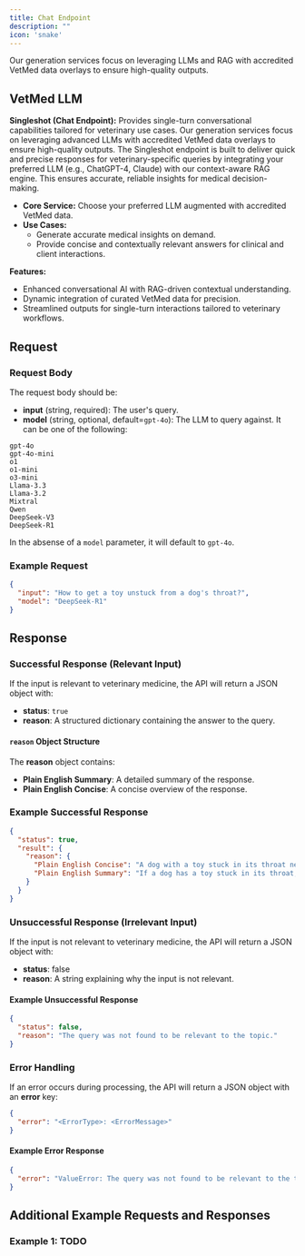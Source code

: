 ```yaml
---
title: Chat Endpoint
description: ""
icon: 'snake'
---
```



Our generation services focus on leveraging LLMs and RAG with accredited VetMed data overlays to ensure high-quality outputs.

## VetMed LLM

**Singleshot (Chat Endpoint):** Provides single-turn conversational capabilities tailored for veterinary use cases.
Our generation services focus on leveraging advanced LLMs with accredited VetMed data overlays to ensure high-quality outputs. The Singleshot endpoint is built to deliver quick and precise responses for veterinary-specific queries by integrating your preferred LLM (e.g., ChatGPT-4, Claude) with our context-aware RAG engine. This ensures accurate, reliable insights for medical decision-making.
- **Core Service:** Choose your preferred LLM augmented with accredited VetMed data.
- **Use Cases:**
  - Generate accurate medical insights on demand.
  - Provide concise and contextually relevant answers for clinical and client interactions.

**Features:**
- Enhanced conversational AI with RAG-driven contextual understanding.
- Dynamic integration of curated VetMed data for precision.
- Streamlined outputs for single-turn interactions tailored to veterinary workflows.

## Request

### Request Body
The request body should be:
- **input** (string, required): The user's query.
- **model** (string, optional, default=`gpt-4o`): The LLM to query against. It can be one of the following:
```
gpt-4o
gpt-4o-mini
o1
o1-mini
o3-mini
Llama-3.3
Llama-3.2
Mixtral
Qwen
DeepSeek-V3
DeepSeek-R1
```

In the absense of a `model` parameter, it will default to `gpt-4o`.

### Example Request
```json
{
  "input": "How to get a toy unstuck from a dog's throat?",
  "model": "DeepSeek-R1"
}
```

## Response

### Successful Response (Relevant Input)
If the input is relevant to veterinary medicine, the API will return a JSON object with:
- **status**: `true`
- **reason**: A structured dictionary containing the answer to the query.

#### `reason` Object Structure
The **reason** object contains:
- **Plain English Summary**: A detailed summary of the response.
- **Plain English Concise**: A concise overview of the response.

### Example Successful Response
```json
{
  "status": true,
  "result": {
    "reason": {
      "Plain English Concise": "A dog with a toy stuck in its throat needs immediate vet care. Endoscopic removal is preferred to avoid complications. Do not attempt home remedies like inducing vomiting. Delays can lead to severe esophageal damage.",
      "Plain English Summary": "If a dog has a toy stuck in its throat, immediate veterinary intervention is crucial to prevent serious complications. Esophageal foreign bodies should be removed promptly by a professional, ideally using endoscopy, which is the preferred method due to its high success rate and ability to visualize the esophagus. Delaying removal can lead to severe issues like esophageal perforation, esophagitis, or strictures. Home remedies such as inducing vomiting with hydrogen peroxide are not recommended, as they can worsen the situation. If endoscopy is not successful, surgical intervention may be necessary. After removal, the dog should be monitored for any esophageal damage, and medications like proton pump inhibitors and sucralfate may be prescribed to aid recovery."
    }
  }
}
```

### Unsuccessful Response (Irrelevant Input)
If the input is not relevant to veterinary medicine, the API will return a JSON object with:
- **status**: false
- **reason**: A string explaining why the input is not relevant.

#### Example Unsuccessful Response
```json
{
  "status": false,
  "reason": "The query was not found to be relevant to the topic."
}
```

### Error Handling
If an error occurs during processing, the API will return a JSON object with an **error** key:
```json
{
  "error": "<ErrorType>: <ErrorMessage>"
}
```

#### Example Error Response
```json
{
  "error": "ValueError: The query was not found to be relevant to the topic."
}
```

## Additional Example Requests and Responses

### Example 1: TODO

